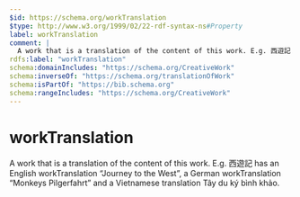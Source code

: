 ```yaml
---
$id: https://schema.org/workTranslation
$type: http://www.w3.org/1999/02/22-rdf-syntax-ns#Property
label: workTranslation
comment: |
  A work that is a translation of the content of this work. E.g. 西遊記 has an English workTranslation “Journey to the West”, a German workTranslation “Monkeys Pilgerfahrt” and a Vietnamese  translation Tây du ký bình khảo.
rdfs:label: "workTranslation"
schema:domainIncludes: "https://schema.org/CreativeWork"
schema:inverseOf: "https://schema.org/translationOfWork"
schema:isPartOf: "https://bib.schema.org"
schema:rangeIncludes: "https://schema.org/CreativeWork"
---
```


# workTranslation

A work that is a translation of the content of this work. E.g. 西遊記 has an English workTranslation “Journey to the West”, a German workTranslation “Monkeys Pilgerfahrt” and a Vietnamese  translation Tây du ký bình khảo.

